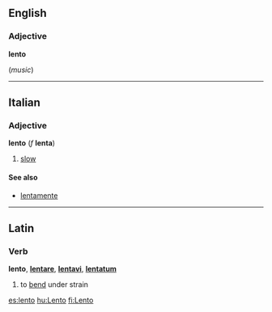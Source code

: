 ==English==
===Adjective===
'''lento'''

(''music'') <!--to be written-->

----
==Italian==
===Adjective===
'''lento''' (''f'' '''lenta''')

#[[slow]]

====See also====
*[[lentamente]]

----
==Latin==
===Verb===
'''lento''', '''[[lentare]]''', '''[[lentavi]]''', '''[[lentatum]]'''

#to [[bend]] under strain

[[es:lento]]
[[hu:Lento]]
[[fi:Lento]]